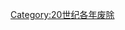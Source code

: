 {{discat|192|0|1919|1930}}
{{Commonscat|1920 disestablishments}}
[[Category:20世纪各年废除|Category:20世纪各年废除]]